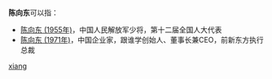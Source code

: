 '''陈向东'''可以指：
* [[陈向东_(1955年)|陈向东 (1955年)]]，中国人民解放军少将，第十二届全国人大代表
* [[陈向东_(1971年)|陈向东 (1971年)]]，中国企业家，跟谁学创始人、董事长兼CEO，前新东方执行总裁

{{disambig}}

[[Category:三字陈姓人名消歧义|xiang]]